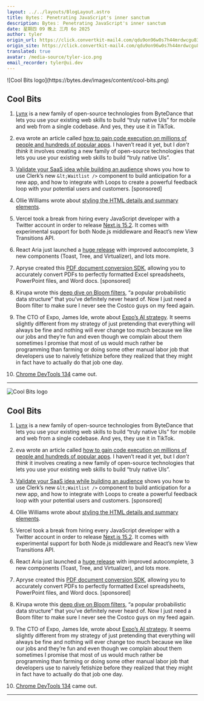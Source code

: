```yaml
---
layout: ../../layouts/BlogLayout.astro
title: Bytes： Penetrating JavaScript's inner sanctum
description: Bytes： Penetrating JavaScript's inner sanctum
date: 星期四 09 晚上 三月 6o 2025
author: tyler
origin_url: https://click.convertkit-mail4.com/qdu9on96w0s7h44mrdwcgu8304kkkc4/wnh2h6uq9n4xvrf7/aHR0cHM6Ly9ieXRlcy5kZXYvYXJjaGl2ZXMvMzcz
origin_site: https://click.convertkit-mail4.com/qdu9on96w0s7h44mrdwcgu8304kkkc4/wnh2h6uq9n4xvrf7/aHR0cHM6Ly9ieXRlcy5kZXYvYXJjaGl2ZXMvMzcz
translated: true
avatar: /media-source/tyler-ico.png
email_recorder: tyler@ui.dev
---
```



<Reference client:only="react" title="Bytes： Penetrating JavaScript's inner sanctum" url="https://click.convertkit-mail4.com/qdu9on96w0s7h44mrdwcgu8304kkkc4/wnh2h6uq9n4xvrf7/aHR0cHM6Ly9ieXRlcy5kZXYvYXJjaGl2ZXMvMzcz" />

<Detail client:only="react">
	![Cool Bits logo](https://bytes.dev/images/content/cool-bits.png)

## Cool Bits

1.  [Lynx](https://click.convertkit-mail4.com/qdu9on96w0s7h44mrdwcgu8304kkkc4/6qhehoulvzwn63ho/aHR0cHM6Ly9seW54anMub3JnLw==) is a new family of open-source technologies from ByteDance that lets you use your existing web skills to build “truly native UIs” for mobile and web from a single codebase. And yes, they use it in TikTok.
    
2.  eva wrote an article called [how to gain code execution on millions of people and hundreds of popular apps](https://click.convertkit-mail4.com/qdu9on96w0s7h44mrdwcgu8304kkkc4/kkhmh2ungre62pfl/aHR0cHM6Ly9raWJ0eS50b3duL2Jsb2cvdG9kZXNrdG9wLw==). I haven’t read it yet, but I _don’t think_ it involves creating a new family of open-source technologies that lets you use your existing web skills to build “truly native UIs”.
    
3.  [Validate your SaaS idea while building an audience](https://click.convertkit-mail4.com/qdu9on96w0s7h44mrdwcgu8304kkkc4/58hvh8ugpq0koec6/aHR0cHM6Ly9nby5jbGVyay5jb20vQXZlS2Rndg==) shows you how to use Clerk’s new `&lt;Waitlist />` component to build anticipation for a new app, and how to integrate with Loops to create a powerful feedback loop with your potential users and customers. \[sponsored\]
    
4.  Ollie Williams wrote about [styling the HTML details and summary elements](https://click.convertkit-mail4.com/qdu9on96w0s7h44mrdwcgu8304kkkc4/25h2h9u3r6g4erf3/aHR0cHM6Ly9mdWxseXN0YWNrZWQubmV0L3N0eWxpbmctZGV0YWlscy1zdW1tYXJ5Lw==).
    
5.  Vercel took a break from hiring every JavaScript developer with a Twitter account in order to release [Next.js 15.2](https://click.convertkit-mail4.com/qdu9on96w0s7h44mrdwcgu8304kkkc4/qvh8h8udgzvo07ul/aHR0cHM6Ly9uZXh0anMub3JnL2Jsb2cvbmV4dC0xNS0y). It comes with experimental support for both Node.js middleware and React’s new View Transitions API.
    
6.  React Aria just launched a [huge release](https://click.convertkit-mail4.com/qdu9on96w0s7h44mrdwcgu8304kkkc4/g3hnhwum7rn6klar/aHR0cHM6Ly9yZWFjdC1zcGVjdHJ1bS5hZG9iZS5jb20vcmVsZWFzZXMvMjAyNS0wMy0wNS5odG1s) with improved autocomplete, 3 new components (Toast, Tree, and Virtualizer), and lots more.
    
7.  Apryse created this [PDF document conversion SDK](https://click.convertkit-mail4.com/qdu9on96w0s7h44mrdwcgu8304kkkc4/9qhzhdudk0xzlxf9/aHR0cHM6Ly9hcHJ5c2UuY29tL2NhcGFiaWxpdGllcy9jb252ZXJzaW9uL3BkZi10by1vZmZpY2U_dXRtX2NhbXBhaWduPTAzMDYyMDI1JnV0bV9tZWRpdW09bmV3c2xldHRlciZ1dG1fc291cmNlPWJ5dGVzLmRldg==), allowing you to accurately convert PDFs to perfectly formatted Excel spreadsheets, PowerPoint files, and Word docs. \[sponsored\]
    
8.  Kirupa wrote this [deep dive on Bloom filters](https://click.convertkit-mail4.com/qdu9on96w0s7h44mrdwcgu8304kkkc4/n2hohquvwmg6kkt6/aHR0cHM6Ly93d3cua2lydXBhLmNvbS9kYXRhX3N0cnVjdHVyZXNfYWxnb3JpdGhtcy9ibG9vbV9maWx0ZXIuaHRt), “a popular probabilistic data structure” that you’ve definitely never heard of. Now I just need a Boom filter to make sure I never see the Costco guys on my feed again.
    
9.  The CTO of Expo, James Ide, wrote about [Expo’s AI strategy](https://click.convertkit-mail4.com/qdu9on96w0s7h44mrdwcgu8304kkkc4/48hvh7umzv96n2ix/aHR0cHM6Ly9leHBvLmRldi9haS9zdHJhdGVneQ==). It seems slightly different from my strategy of just pretending that everything will always be fine and nothing will ever change too much because we like our jobs and they’re fun and even though we complain about them sometimes I promise that most of us would much rather be programming than farming or doing some other manual labor job that developers use to naively fetishize before they realized that they might in fact have to actually do that job one day.
    
10.  [Chrome DevTools 134](https://click.convertkit-mail4.com/qdu9on96w0s7h44mrdwcgu8304kkkc4/wnh2h6uq9n4x3rh7/aHR0cHM6Ly9kZXZlbG9wZXIuY2hyb21lLmNvbS9ibG9nL25ldy1pbi1kZXZ0b29scy0xMzQ=) came out.
    

* * *


</Detail>

![Cool Bits logo](https://bytes.dev/images/content/cool-bits.png)

## Cool Bits

1. [Lynx](https://click.convertkit-mail4.com/qdu9on96w0s7h44mrdwcgu8304kkkc4/6qhehoulvzwn63ho/aHR0cHM6Ly9seW54anMub3JnLw==) is a new family of open-source technologies from ByteDance that lets you use your existing web skills to build “truly native UIs” for mobile and web from a single codebase. And yes, they use it in TikTok.

2. eva wrote an article called [how to gain code execution on millions of people and hundreds of popular apps](https://click.convertkit-mail4.com/qdu9on96w0s7h44mrdwcgu8304kkkc4/kkhmh2ungre62pfl/aHR0cHM6Ly9raWJ0eS50b3duL2Jsb2cvdG9kZXNrdG9wLw==). I haven’t read it yet, but I *don’t think* it involves creating a new family of open-source technologies that lets you use your existing web skills to build “truly native UIs”.

3. [Validate your SaaS idea while building an audience](https://click.convertkit-mail4.com/qdu9on96w0s7h44mrdwcgu8304kkkc4/58hvh8ugpq0koec6/aHR0cHM6Ly9nby5jbGVyay5jb20vQXZlS2Rndg==) shows you how to use Clerk’s new `&lt;Waitlist />` component to build anticipation for a new app, and how to integrate with Loops to create a powerful feedback loop with your potential users and customers. \[sponsored]

4. Ollie Williams wrote about [styling the HTML details and summary elements](https://click.convertkit-mail4.com/qdu9on96w0s7h44mrdwcgu8304kkkc4/25h2h9u3r6g4erf3/aHR0cHM6Ly9mdWxseXN0YWNrZWQubmV0L3N0eWxpbmctZGV0YWlscy1zdW1tYXJ5Lw==).

5. Vercel took a break from hiring every JavaScript developer with a Twitter account in order to release [Next.js 15.2](https://click.convertkit-mail4.com/qdu9on96w0s7h44mrdwcgu8304kkkc4/qvh8h8udgzvo07ul/aHR0cHM6Ly9uZXh0anMub3JnL2Jsb2cvbmV4dC0xNS0y). It comes with experimental support for both Node.js middleware and React’s new View Transitions API.

6. React Aria just launched a [huge release](https://click.convertkit-mail4.com/qdu9on96w0s7h44mrdwcgu8304kkkc4/g3hnhwum7rn6klar/aHR0cHM6Ly9yZWFjdC1zcGVjdHJ1bS5hZG9iZS5jb20vcmVsZWFzZXMvMjAyNS0wMy0wNS5odG1s) with improved autocomplete, 3 new components (Toast, Tree, and Virtualizer), and lots more.

7. Apryse created this [PDF document conversion SDK](https://click.convertkit-mail4.com/qdu9on96w0s7h44mrdwcgu8304kkkc4/9qhzhdudk0xzlxf9/aHR0cHM6Ly9hcHJ5c2UuY29tL2NhcGFiaWxpdGllcy9jb252ZXJzaW9uL3BkZi10by1vZmZpY2U_dXRtX2NhbXBhaWduPTAzMDYyMDI1JnV0bV9tZWRpdW09bmV3c2xldHRlciZ1dG1fc291cmNlPWJ5dGVzLmRldg==), allowing you to accurately convert PDFs to perfectly formatted Excel spreadsheets, PowerPoint files, and Word docs. \[sponsored]

8. Kirupa wrote this [deep dive on Bloom filters](https://click.convertkit-mail4.com/qdu9on96w0s7h44mrdwcgu8304kkkc4/n2hohquvwmg6kkt6/aHR0cHM6Ly93d3cua2lydXBhLmNvbS9kYXRhX3N0cnVjdHVyZXNfYWxnb3JpdGhtcy9ibG9vbV9maWx0ZXIuaHRt), “a popular probabilistic data structure” that you’ve definitely never heard of. Now I just need a Boom filter to make sure I never see the Costco guys on my feed again.

9. The CTO of Expo, James Ide, wrote about [Expo’s AI strategy](https://click.convertkit-mail4.com/qdu9on96w0s7h44mrdwcgu8304kkkc4/48hvh7umzv96n2ix/aHR0cHM6Ly9leHBvLmRldi9haS9zdHJhdGVneQ==). It seems slightly different from my strategy of just pretending that everything will always be fine and nothing will ever change too much because we like our jobs and they’re fun and even though we complain about them sometimes I promise that most of us would much rather be programming than farming or doing some other manual labor job that developers use to naively fetishize before they realized that they might in fact have to actually do that job one day.

10. [Chrome DevTools 134](https://click.convertkit-mail4.com/qdu9on96w0s7h44mrdwcgu8304kkkc4/wnh2h6uq9n4x3rh7/aHR0cHM6Ly9kZXZlbG9wZXIuY2hyb21lLmNvbS9ibG9nL25ldy1pbi1kZXZ0b29scy0xMzQ=) came out.

***


